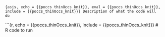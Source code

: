 ```{asis, echo = {{poccs_thinOccs_knit}}, eval = {{poccs_thinOccs_knit}}, include = {{poccs_thinOccs_knit}}}
Description of what the code will do 
```

```{r, echo = {{poccs_thinOccs_knit}}, include = {{poccs_thinOccs_knit}}}
# R code to run 
